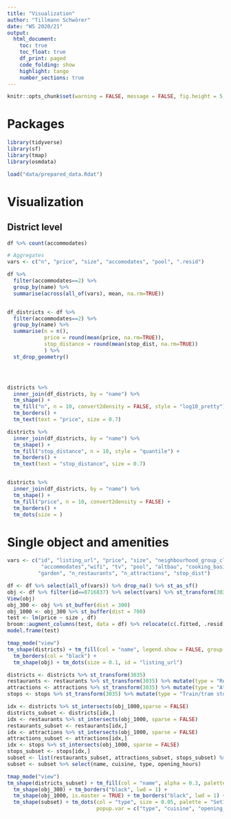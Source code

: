 ```yaml
---
title: "Visualization"
author: "Tillmann Schwörer"
date: "WS 2020/21"
output: 
  html_document:
    toc: true
    toc_float: true
    df_print: paged
    code_folding: show  
    highlight: tango
    number_sections: true
---
```


```r
knitr::opts_chunk$set(warning = FALSE, message = FALSE, fig.height = 5, fig.width = 12)
```

# Packages
```r
library(tidyverse)
library(sf)
library(tmap)
library(osmdata)
```

```r
load("data/prepared_data.Rdat")
```

# Visualization
## District level
```r
df %>% count(accommodates)

# Aggregates
vars <- c("n", "price", "size", "accomodates", "pool", ".resid")

df %>% 
  filter(accommodates==2) %>%
  group_by(name) %>% 
  summarise(across(all_of(vars), mean, na.rm=TRUE))


df_districts <- df %>% 
  filter(accommodates==2) %>%
  group_by(name) %>% 
  summarise(n = n(),
            price = round(mean(price, na.rm=TRUE)),
            stop_distance = round(mean(stop_dist, na.rm=TRUE)) 
            ) %>%
  st_drop_geometry()




districts %>% 
  inner_join(df_districts, by = "name") %>%
  tm_shape() +
  tm_fill("n", n = 10, convert2density = FALSE, style = "log10_pretty") +
  tm_borders() +
  tm_text(text = "price", size = 0.7)

districts %>% 
  inner_join(df_districts, by = "name") %>%
  tm_shape() +
  tm_fill("stop_distance", n = 10, style = "quantile") +
  tm_borders() +
  tm_text(text = "stop_distance", size = 0.7)


districts %>% 
  inner_join(df_districts, by = "name") %>%
  tm_shape() +
  tm_fill("price", n = 10, convert2density = FALSE) +
  tm_borders() +
  tm_dots(size = )
```

# Single object and amenities
```r
vars <- c("id", "listing_url", "price", "size", "neighbourhood_group_cleansed", "property_type", "room_type",
           "accommodates","wifi", "tv", "pool", "altbau", "cooking_basics", "bed_linens", "parking",
          "garden", "n_restaurants", "n_attractions", "stop_dist")

df <- df %>% select(all_of(vars)) %>% drop_na() %>% st_as_sf()
obj <- df %>% filter(id==8716837) %>% select(vars) %>% st_transform(3035)
View(obj)
obj_300 <- obj %>% st_buffer(dist = 300) 
obj_1000 <- obj_300 %>% st_buffer(dist = 700) 
test <- lm(price ~ size , df)
broom::augment_columns(test, data = df) %>% relocate(c(.fitted, .resid), .after = price) %>%View()
model.frame(test)

tmap_mode("view")
tm_shape(districts) + tm_fill(col = "name", legend.show = FALSE, group = 1) + 
  tm_borders(col = "black") +
  tm_shape(obj) + tm_dots(size = 0.1, id = "listing_url")
```

```r
districts <- districts %>% st_transform(3035)
restaurants <- restaurants %>% st_transform(3035) %>% mutate(type = "Restaurant")
attractions <- attractions %>% st_transform(3035) %>% mutate(type = "Attraction")
stops <- stops %>% st_transform(3035) %>% mutate(type = "Train/tram stop")

idx <- districts %>% st_intersects(obj_1000,sparse = FALSE) 
districts_subset <- districts[idx,]
idx <- restaurants %>% st_intersects(obj_1000, sparse = FALSE) 
restaurants_subset <- restaurants[idx,]
idx <- attractions %>% st_intersects(obj_1000, sparse = FALSE) 
attractions_subset <- attractions[idx,]
idx <- stops %>% st_intersects(obj_1000, sparse = FALSE) 
stops_subset <- stops[idx,]
subset <- list(restaurants_subset, attractions_subset, stops_subset) %>% bind_rows()
subset <- subset %>% select(name, cuisine, type, opening_hours)

tmap_mode("view")
tm_shape(districts_subset) + tm_fill(col = "name", alpha = 0.3, palette = "YlOrRd") + tm_shape(obj) + tm_dots("black", size = 0.1) +
  tm_shape(obj_300) + tm_borders("black", lwd = 1) + 
  tm_shape(obj_1000, is.master = TRUE) + tm_borders("black", lwd = 1) +
  tm_shape(subset) + tm_dots(col = "type", size = 0.05, palette = "Set1", 
                             popup.var = c("type", "cuisine", "opening_hours"))

```


